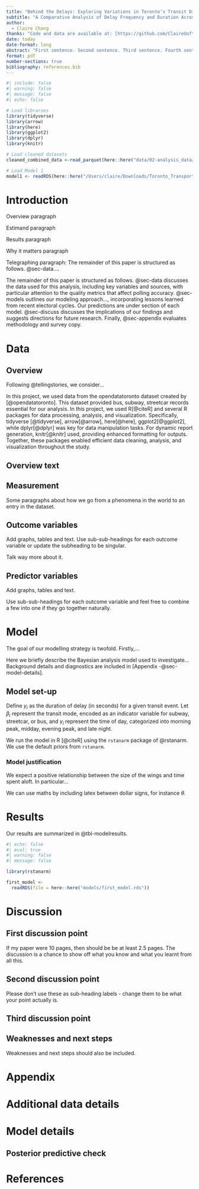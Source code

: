 ```yaml
---
title: "Behind the Delays: Exploring Variations in Toronto’s Transit Disruptions"
subtitle: "A Comparative Analysis of Delay Frequency and Duration Across TTC Subway, Streetcar, and Bus Systems "
author: 
  - Claire Chang
thanks: "Code and data are available at: [https://github.com/ClaireUoft/Toronto_TTC_Transportation)."
date: today
date-format: long
abstract: "First sentence. Second sentence. Third sentence. Fourth sentence."
format: pdf
number-sections: true
bibliography: references.bib
---
```


```r
#| include: false
#| warning: false
#| message: false
#| echo: false

# Load libraries
library(tidyverse)
library(arrow)
library(here)
library(ggplot2)
library(dplyr)
library(knitr)

# Load cleaned datasets
cleaned_combined_data <-read_parquet(here::here("data/02-analysis_data/cleaned_combined_data.parquet"))

# Load Model 1
model1 <- readRDS(here::here("/Users/claire/Downloads/Toronto_Transportation-main 2/models/first_model.rds"))
```


# Introduction

Overview paragraph

Estimand paragraph

Results paragraph

Why it matters paragraph

Telegraphing paragraph: The remainder of this paper is structured as follows. @sec-data....

The remainder of this paper is structured as follows. @sec-data discusses the data used for this analysis, including key variables and sources, with particular attention to the quality metrics that affect polling accuracy. @sec-models outlines our modeling approach..., incorporating lessons learned from recent electoral cycles. Our predictions are under section of each model. @sec-discuss discusses the implications of our findings and suggests directions for future research. Finally, @sec-appendix evaluates methodology and survey copy.



# Data {#sec-data}

## Overview

Following @tellingstories, we consider...

In this project, we used data from the opendatatoronto dataset created by [@opendatatoronto]. This dataset provided bus, subway, streetcar records essential for our analysis. In this project, we used R[@citeR] and several R packages for data processing, analysis, and visualization. Specifically, tidyverse [@tidyverse], arrow[@arrow], here[@here], ggplot2[@ggplot2], while dplyr[@dplyr] was key for data manipulation tasks. For dynamic report generation, knitr[@knitr] used, providing enhanced formatting for outputs. Together, these packages enabled efficient data cleaning, analysis, and visualization throughout the study.


## Overview text

## Measurement
	
Some paragraphs about how we go from a phenomena in the world to an entry in the dataset.

## Outcome variables

Add graphs, tables and text. Use sub-sub-headings for each outcome variable or update the subheading to be singular.




Talk way more about it. 

## Predictor variables

Add graphs, tables and text.

Use sub-sub-headings for each outcome variable and feel free to combine a few into one if they go together naturally.








# Model

The goal of our modelling strategy is twofold. Firstly,...

Here we briefly describe the Bayesian analysis model used to investigate... Background details and diagnostics are included in [Appendix -@sec-model-details].

## Model set-up


Define $y_i$ as the duration of delay (in seconds) for a given transit event. Let $\beta_i$ represent the transit mode, encoded as an indicator variable for subway, streetcar, or bus, and $\gamma_i$ represent the time of day, categorized into morning peak, midday, evening peak, and late night.

\begin{align} 
y_i|\mu_i, \sigma &\sim \mbox{Normal}(\mu_i, \sigma) \\
\mu_i &= \alpha + \beta_i + \gamma_i\\
\alpha &\sim \mbox{Normal}(0, 2.5) \\
\beta &\sim \mbox{Normal}(0, 2.5) \\
\gamma &\sim \mbox{Normal}(0, 2.5) \\
\sigma &\sim \mbox{Exponential}(1)
\end{align}

We run the model in R [@citeR] using the `rstanarm` package of @rstanarm. We use the default priors from `rstanarm`.


### Model justification

We expect a positive relationship between the size of the wings and time spent aloft. In particular...

We can use maths by including latex between dollar signs, for instance $\theta$.


# Results

Our results are summarized in @tbl-modelresults.

```r
#| echo: false
#| eval: true
#| warning: false
#| message: false

library(rstanarm)

first_model <-
  readRDS(file = here::here("models/first_model.rds"))
```




# Discussion

## First discussion point {#sec-first-point}

If my paper were 10 pages, then should be be at least 2.5 pages. The discussion is a chance to show off what you know and what you learnt from all this. 

## Second discussion point

Please don't use these as sub-heading labels - change them to be what your point actually is.

## Third discussion point

## Weaknesses and next steps

Weaknesses and next steps should also be included.

\newpage

\appendix

# Appendix {-}


# Additional data details

# Model details {#sec-model-details}

## Posterior predictive check




\newpage


# References


